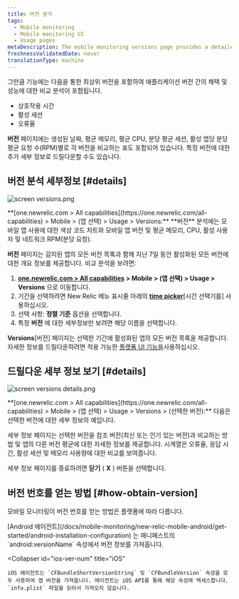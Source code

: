 ```yaml
---
title: 버전 분석
tags:
  - Mobile monitoring
  - Mobile monitoring UI
  - Usage pages
metaDescription: The mobile monitoring versions page provides a detailed 7-day comparative analysis between versions of your mobile app.
freshnessValidatedDate: never
translationType: machine
---
```




그만큼 <InlinePopover type="mobile"/>기능에는 다음을 통한 최상위 버전을 포함하여 애플리케이션 버전 간의 채택 및 성능에 대한 비교 분석이 포함됩니다.

* 상호작용 시간
* 활성 세션
* 오류율

**버전** 페이지에는 생성된 날짜, 평균 메모리, 평균 CPU, 분당 평균 세션, 활성 앱당 분당 평균 요청 수(RPM)별로 각 버전을 비교하는 표도 포함되어 있습니다. 특정 버전에 대한 추가 세부 정보로 드릴다운할 수도 있습니다.

## 버전 분석 세부정보 [#details]

<img
  title="screen versions.png"
  alt="screen versions.png"
  src={mobileVersionsOverview}
/>

<figcaption>
  **[one.newrelic.com > All capabilities](https://one.newrelic.com/all-capabilities) > Mobile > (앱 선택) > Usage > Versions:** **버전** 분석에는 모바일 앱 사용에 대한 색상 코드 차트와 모바일 앱 버전 및 평균 메모리, CPU, 활성 사용자 및 네트워크 RPM(분당 요청).
</figcaption>

**버전** 페이지는 감지된 앱의 모든 버전 목록과 함께 지난 7일 동안 활성화된 모든 버전에 대한 개요 정보를 제공합니다. 비교 분석을 보려면:

1. **[one.newrelic.com > All capabilities](https://one.newrelic.com/all-capabilities) > Mobile > (앱 선택) > Usage > Versions** 으로 이동합니다.
2. 기간을 선택하려면 New Relic 메뉴 표시줄 아래의 [**time picker**](/docs/query-your-data/explore-query-data/dashboards/manage-your-dashboard/#dash-time-picker)\[시간 선택기를] 사용하십시오.
3. 선택 사항: **정렬 기준** 옵션을 선택합니다.
4. 특정 **버전** 에 대한 세부정보만 보려면 해당 이름을 선택합니다.

**Versions**\[버전] 페이지는 선택한 기간에 활성화된 앱의 모든 버전 목록을 제공합니다. 자세한 정보를 드릴다운하려면 적용 가능한 [플랫폼 UI 기능을](/docs/new-relic-solutions/new-relic-one/introduction-new-relic-platform)사용하십시오.

## 드릴다운 세부 정보 보기 [#details]

<img
  title="screen versions details.png"
  alt="screen versions details.png"
  src={mobileVersionDetails}
/>

<figcaption>
  **[one.newrelic.com > All capabilities](https://one.newrelic.com/all-capabilities) > Mobile > (앱 선택) > Usage > Versions > (선택한 버전):** 다음은 선택한 버전에 대한 세부 정보의 예입니다.
</figcaption>

세부 정보 페이지는 선택한 버전을 참조 버전(최신 또는 인기 있는 버전)과 비교하는 방법 및 앱의 다른 버전 평균에 대한 자세한 정보를 제공합니다. 시계열은 오류율, 응답 시간, 활성 세션 및 메모리 사용량에 대한 비교를 보여줍니다.

세부 정보 페이지를 종료하려면 **닫기** ( **X** ) 버튼을 선택합니다.

## 버전 번호를 얻는 방법 [#how-obtain-version]

모바일 모니터링이 버전 번호를 얻는 방법은 플랫폼에 따라 다릅니다.

<CollapserGroup>
  <Collapser
    id="android-ver-num"
    title="Android"
  >
    [Android 에이전트](/docs/mobile-monitoring/new-relic-mobile-android/get-started/android-installation-configuration) 는 매니페스트의 `android:versionName` 속성에서 버전 정보를 가져옵니다.
  </Collapser>

  <Collapser
    id="ios-ver-num"
    title="iOS"
  >
    iOS 에이전트는 `CFBundleShortVersionString` 및 `CFBundleVersion` 속성을 모두 사용하여 앱 버전을 가져옵니다. 에이전트는 iOS API를 통해 해당 속성에 액세스합니다. `info.plist` 파일을 읽어서 가져오지 않습니다.
  </Collapser>
</CollapserGroup>